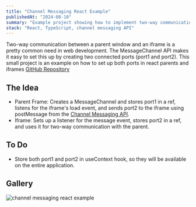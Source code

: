 ```yaml
---
title: "Channel Messaging React Example"
publishedAt: "2024-08-10"
summary: "Example project showing how to implement two-way communication between a React iframe and its React parent."
stack: "React, TypeScript, channel messaging API"
---
```


Two-way communication between a parent window and an iframe is a pretty common need in web development. The MessageChannel API makes it easy to set this up by creating two connected ports (port1 and port2). This small project is an example on how to set up both ports in react parents and iframes
[GitHub Repository](https://github.com/galletafromjell666/channel-messaging-react-example)

## The Idea
- Parent Frame: Creates a MessageChannel and stores port1 in a ref, listens for the iframe's load event, and sends port2 to the iframe using postMessage from the [Channel Messaging API](https://developer.mozilla.org/en-US/docs/Web/API/MessagePort/postMessage).
- Iframe: Sets up a listener for the message event, stores port2 in a ref, and uses it for two-way communication with the parent.

## To Do
- Store both port1 and port2 in useContext hook, so they will be available on the entire application.

## Gallery

<Image
  alt="channel messaging react example"
  src="https://raw.githubusercontent.com/galletafromjell666/channel-messaging-react-example/8fd6d24c6ef374489718d1e0bf8df7055a1520c9/S1.png"
/>
